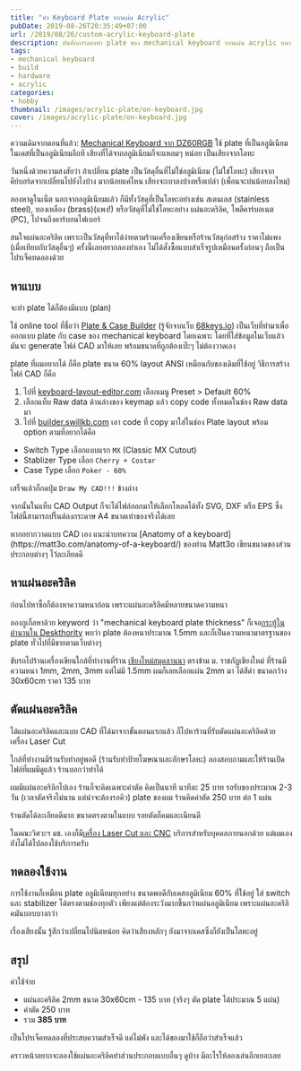 ```yaml
---
title: "ทำ Keyboard Plate จากแผ่น Acrylic"
pubDate: 2019-08-26T20:35:49+07:00
url: /2019/08/26/custom-acrylic-keyboard-plate
description: บันทึกการลองทำ plate ของ mechanical keyboard จากแผ่น acrylic หนา 2mm
tags:
- mechanical keyboard
- build
- hardware
- acrylic
categories:
- hobby
thumbnail: /images/acrylic-plate/on-keyboard.jpg
cover: /images/acrylic-plate/on-keyboard.jpg
---
```


ความเดิมจากตอนที่แล้ว: [Mechanical Keyboard จาก DZ60RGB](https://armno.in.th/2019/07/19/mechanical-keyboard-mark-6/)
ใช้ plate ที่เป็นอลูมิเนียม ในเคสที่เป็นอลูมิเนียมอีกที เสียงที่ได้จากอลูมิเนียมก็จะแหลมๆ หน่อย เป็นเสียงจากโลหะ

วันหนึ่งด้วยความสงสัยว่า ถ้าเปลี่ยน plate เป็นวัสดุอื่นที่ไม่ใช่อลูมิเนียม (ไม่ใช่โลหะ)
เสียงจากคีย์บอร์ดจากเปลี่ยนไปยังไงบ้าง มากน้อยแค่ไหน เสียงจะเบาลงบ้างหรือเปล่า (เพื่อนจะบ่นน้อยลงไหม)

ลองหาดูในเน็ต นอกจากอลูมิเนียมแล้ว ก็มีทั้งวัสดุที่เป็นโลหะอย่างเช่น สเตนเลส (stainless steel),
ทองเหลือง (brass)(แพง!) หรือวัสดุที่ไม่ใช่โลหะอย่าง แผ่นอะคริลิค, โพลีคาร์บอเนต (PC), ไปจนถึงคาร์บอนไฟเบอร์

สนใจแผ่นอะคริลิค เพราะเป็นวัสดุที่หาได้ง่ายตามร้านเครื่องเขียนหรือร้านวัสดุก่อสร้าง ราคาไม่แพง (เมื่อเทียบกับวัสดุอื่นๆ)
ครั้งนี้เลยอยากลองทำเอง ไม่ได้สั่งซื้อแบบสำเร็จรูปเหมือนครั้งก่อนๆ
ถือเป็นโปรเจ็คทดลองด้วย

## หาแบบ

จะทำ plate ได้ก็ต้องมีแบบ (plan)

ใช้ online tool ที่ชื่อว่า [Plate & Case Builder](http://builder.swillkb.com/) (รู้จักจากเว็บ [68keys.io](https://68keys.io/))
เป็นเว็บที่ทำมาเพื่อออกแบบ plate กับ case ของ mechanical keyboard โดยเฉพาะ
โดยที่ใส่ข้อมูลในเว็บแล้วมันจะ generate ไฟล์ CAD มาให้เลย พร้อมขนาดที่ถูกต้องเป๊ะๆ ไม่ต้องวาดเอง

<Picture
  src="/images/acrylic-plate/plate-case-builder.png"
  alt="หน้าเว็บ plate & case builder"
  width="1600" height="1000"
  caption="หน้าเว็บ Plate & Case Builder (http://builder.swillkb.com/)"
/>

plate ที่ผมอยากได้ ก็คือ plate ขนาด 60% layout ANSI เหมือนกับของเดิมที่ใช้อยู่
วิธีการสร้างไฟล์ CAD ก็คือ

1. ไปที่ [keyboard-layout-editor.com](http://www.keyboard-layout-editor.com/#/) เลือกเมนู Preset > Default 60%
2. เลือกแท็บ Raw data ด้านล่างของ keymap แล้ว copy code ทั้งหมดในช่อง Raw data มา
3. ไปที่ [builder.swillkb.com](http://builder.swillkb.com/) เอา code ที่ copy มาใส่ในช่อง Plate layout พร้อม option ตามที่อยากได้คือ
  * Switch Type เลือกแบบแรก `MX` (Classic MX Cutout)
  * Stablizer Type เลือก `Cherry + Costar`
  * Case Type เลือก `Poker - 60%`

<Picture
  src="/images/acrylic-plate/kle.png"
  alt="keyboard-layout-editor.com"
  caption="1. เลือก Default 60%"
  width="500"
  height="358"
/>

<Picture
  src="/images/acrylic-plate/copy.png"
  alt="เลือกแท็บ Raw data ด้านล่างของ keymap แล้ว copy code ทั้งหมดในช่อง Raw data มา"
  caption="2. copy Raw Data"
  width="843"
  height="376"
/>

<Picture
  src="/images/acrylic-plate/builder.png"
  alt="3"
  caption="3. เอา Raw Data มาใส่ในช่อง plate layout"
  width="846"
  height="569"
/>

เสร็จแล้วก็กดปุ่ม `Draw My CAD!!!` ข้างล่าง

จากนั้นในแท็บ CAD Output ก็จะได้ไฟล์ออกมาให้เลือกโหลดได้ทั้ง SVG, DXF หรือ EPS
ซึ่งไฟล์นี้สามารถปริ๊นต์ลงกระดาษ A4 ขนาดเท่าของจริงได้เลย

<Picture
  src="/images/acrylic-plate/cad-output.png"
  alt="3"
  caption="output ดาวน์โหลดไฟล์เก็บไว้ได้"
    width="1167"
  height="554"
/>

<WarningMessage>
  หากอยากวาดแบบ CAD เอง แนะนำบทความ [Anatomy of a keyboard](https://matt3o.com/anatomy-of-a-keyboard/)
  ของท่าน Matt3o เขียนขนาดของส่วนประกอบต่างๆ ไว้ละเอียดดี
</WarningMessage>

## หาแผ่นอะคริลิค

ก่อนไปหาซื้อก็ต้องหาความหนาก่อน เพราะแผ่นอะคริลิคมีหลายขนาดความหนา

ลองกูเกิ้ลหาด้วย keyword ว่า "mechanical keyboard plate thickness"
ก็เจอ[กระทู้ในตำนานใน Deskthority](https://deskthority.net/viewtopic.php?f=7&t=5761&start=)
พบว่า plate ต้องหนาประมาณ 1.5mm และก็เป็นความหนามาตรฐานของ plate ทั่วไปที่มีขายตามเว็บต่างๆ

ขับรถไปร้านเครื่องเขียนใกล้ที่ทำงานที่ร้าน [เชียงใหม่สมุดลานนา](https://goo.gl/maps/axqByJHXpj6cjDrU9) ตรงข้าม ม. ราชภัฏเชียงใหม่
ที่ร้านมีความหนา 1mm, 2mm, 3mm แต่ไม่มี 1.5mm ผมก็เลยเลือกแผ่น 2mm มา ได้สีดำ
ขนาดกว้าง 30x60cm ราคา 135 บาท

## ตัดแผ่นอะคริลิค

ได้แผ่นอะคริลิคและแบบ CAD ที่ได้มาจากขั้นตอนแรกแล้ว ก็ไปหาร้านที่รับตัดแผ่นอะคริลิคด้วยเครื่อง Laser Cut

ใกล้ที่ทำงานมีร้านรับทำอยู่พอดี (ร้านรับทำป้ายโฆษณาและอักษรโลหะ) ลองสอบถามและให้ร้านเปิดไฟล์ที่ผมมีดูแล้ว ร้านบอกว่าทำได้

ผมมีแผ่นอะคริลิกไปเอง ร้านก็จะคิดเฉพาะค่าตัด คิดเป็นนาที นาทีละ 25 บาท
รอรับของประมาณ 2-3 วัน (เวลาตัดจริงไม่นาน แต่น่าจะต้องรอคิว)
plate ของผม ร้านคิดค่าตัด 250 บาท ต่อ 1 แผ่น

ร้านตัดได้ละเอียดดีมาก ขนาดตรงตามในแบบ รอยตัดก็คมและเนียนดี

<Picture
  src="/images/acrylic-plate/acrylic-plate.jpg"
  alt="plate อะคริลิค"
  width="1600" height="900"
/>

<Picture
  src="/images/acrylic-plate/plate-2.jpg"
  alt="plate อะคริลิค"
  width="1600" height="900"
/>

<WarningMessage>
  ในคณะวิศวะฯ มช. เองก็มี<a href="http://me.eng.cmu.ac.th/new/?page_id=608">เครื่อง Laser Cut และ CNC</a> บริการสำหรับบุคคลภายนอกด้วย แต่ผมเองยังไม่ได้ไปลองใช้บริการครับ
</WarningMessage>

## ทดลองใช้งาน

การใช้งานก็เหมือน plate อลูมิเนียมทุกอย่าง ขนาดพอดีกับเคสอลูมิเนียม 60% ที่ใช้อยู่
ใส่ switch และ stabilizer ได้ตรงตามช่องทุกตัว
เพียงแต่ต้องระวังมากขึ้นกว่าแผ่นอลูมิเนียม เพราะแผ่นอะคริลิคมันบอบบางกว่า

<Picture
  src="/images/acrylic-plate/on-keyboard.jpg"
  alt="plate อะคริลิค"
  width="1600" height="900"
/>

เรื่องเสียงนั้น รู้สึกว่าเปลี่ยนไปนิดหน่อย คิดว่าเสียงหลักๆ ยังมาจากเคสซึ่งก็ยังเป็นโลหะอยู่

## สรุป

ค่าใช้จ่าย

- แผ่นอะคริลิค 2mm ขนาด 30x60cm - 135 บาท (จริงๆ ตัด plate ได้ประมาณ 5 แผ่น)
- ค่าตัด 250 บาท
- รวม **385 บาท**

เป็นโปรเจ็คทดลองที่ประสบความสำเร็จดี แค่ไม่พัง และได้ของมาใช้ก็ถือว่าสำเร็จแล้ว

คราวหน้าอยากจะลองใช้แผ่นอะคริลิคทำส่วนประกอบแบบอื่นๆ ดูบ้าง
มีอะไรให้ลองเล่นอีกเยอะเลย

<Picture
  src="/images/acrylic-plate/full-with-keycaps.jpg"
  alt="60% custom mechanical keyboard"
  width="1600" height="900"
  caption="Keycaps: MDA Bigbone"
/>
